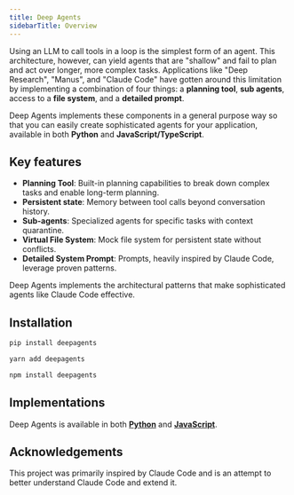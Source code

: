 ```yaml
---
title: Deep Agents
sidebarTitle: Overview
---
```


Using an LLM to call tools in a loop is the simplest form of an agent. This architecture, however, can yield agents that are "shallow" and fail to plan and act over longer, more complex tasks. Applications like "Deep Research", "Manus", and "Claude Code" have gotten around this limitation by implementing a combination of four things: a **planning tool**, **sub agents**, access to a **file system**, and a **detailed prompt**.

Deep Agents implements these components in a general purpose way so that you can easily create sophisticated agents for your application, available in both **Python** and **JavaScript/TypeScript**.

## Key features

- **Planning Tool**: Built-in planning capabilities to break down complex tasks and enable long-term planning.
- **Persistent state**: Memory between tool calls beyond conversation history.
- **Sub-agents**: Specialized agents for specific tasks with context quarantine.  
- **Virtual File System**: Mock file system for persistent state without conflicts.
- **Detailed System Prompt**: Prompts, heavily inspired by Claude Code, leverage proven patterns.

Deep Agents implements the architectural patterns that make sophisticated agents like Claude Code effective.

## Installation

<CodeGroup>

```bash pip
pip install deepagents
```

```bash yarn
yarn add deepagents
```

```bash npm
npm install deepagents
```

</CodeGroup>

## Implementations

Deep Agents is available in both [**Python**](https://github.com/hwchase17/deepagents) and [**JavaScript**](https://www.npmjs.com/package/deepagentsjs).

## Acknowledgements

This project was primarily inspired by Claude Code and is an attempt to better understand Claude Code and extend it.